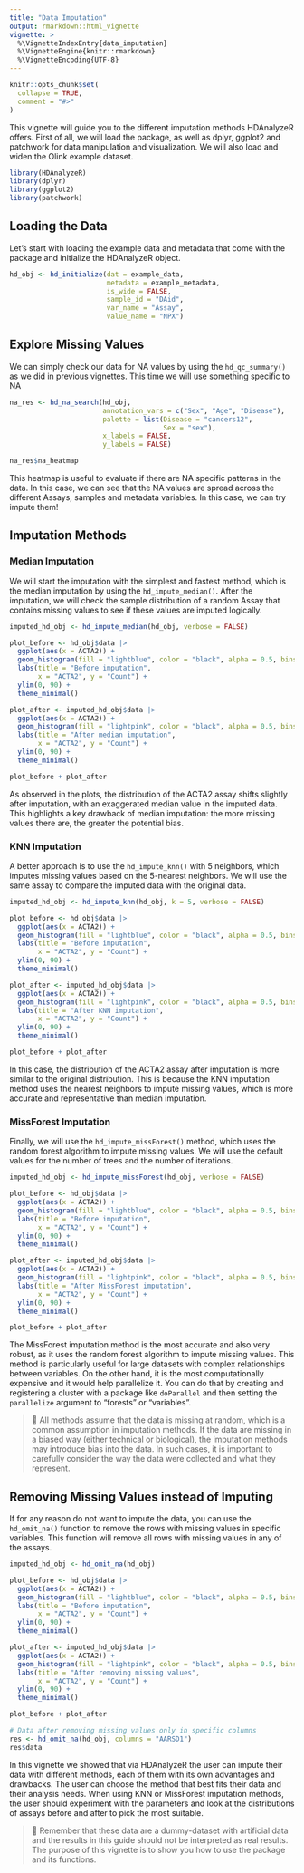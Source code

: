 ```yaml
---
title: "Data Imputation"
output: rmarkdown::html_vignette
vignette: >
  %\VignetteIndexEntry{data_imputation}
  %\VignetteEngine{knitr::rmarkdown}
  %\VignetteEncoding{UTF-8}
---
```


```r
knitr::opts_chunk$set(
  collapse = TRUE,
  comment = "#>"
)
```

This vignette will guide you to the different imputation methods HDAnalyzeR offers. First of all, we will load the package, as well as dplyr, ggplot2 and patchwork for data manipulation and visualization. We will also load and widen the Olink example dataset.

```r
library(HDAnalyzeR)
library(dplyr)
library(ggplot2)
library(patchwork)
```

## Loading the Data

Let's start with loading the example data and metadata that come with the package and initialize the HDAnalyzeR object.

```r
hd_obj <- hd_initialize(dat = example_data, 
                        metadata = example_metadata, 
                        is_wide = FALSE, 
                        sample_id = "DAid",
                        var_name = "Assay",
                        value_name = "NPX")
```

## Explore Missing Values

We can simply check our data for NA values by using the `hd_qc_summary()` as we did in previous vignettes. This time we will use something specific to NA

```r
na_res <- hd_na_search(hd_obj,
                       annotation_vars = c("Sex", "Age", "Disease"),
                       palette = list(Disease = "cancers12",
                                      Sex = "sex"),
                       x_labels = FALSE,
                       y_labels = FALSE)

na_res$na_heatmap
```

This heatmap is useful to evaluate if there are NA specific patterns in the data. In this case, we can see that the NA values are spread across the different Assays, samples and metadata variables. In this case, we can try impute them!

## Imputation Methods

### Median Imputation

We will start the imputation with the simplest and fastest method, which is the median imputation by using the `hd_impute_median()`. After the imputation, we will check the sample distribution of a random Assay that contains missing values to see if these values are imputed logically.

```r
imputed_hd_obj <- hd_impute_median(hd_obj, verbose = FALSE)

plot_before <- hd_obj$data |> 
  ggplot(aes(x = ACTA2)) +
  geom_histogram(fill = "lightblue", color = "black", alpha = 0.5, bins = 30) +
  labs(title = "Before imputation",
       x = "ACTA2", y = "Count") +
  ylim(0, 90) +
  theme_minimal()

plot_after <- imputed_hd_obj$data |> 
  ggplot(aes(x = ACTA2)) +
  geom_histogram(fill = "lightpink", color = "black", alpha = 0.5, bins = 30) +
  labs(title = "After median imputation",
       x = "ACTA2", y = "Count") +
  ylim(0, 90) +
  theme_minimal()

plot_before + plot_after
```

As observed in the plots, the distribution of the ACTA2 assay shifts slightly after imputation, with an exaggerated median value in the imputed data. This highlights a key drawback of median imputation: the more missing values there are, the greater the potential bias.

### KNN Imputation

A better approach is to use the `hd_impute_knn()` with 5 neighbors, which imputes missing values based on the 5-nearest neighbors. We will use the same assay to compare the imputed data with the original data.

```r
imputed_hd_obj <- hd_impute_knn(hd_obj, k = 5, verbose = FALSE)

plot_before <- hd_obj$data |> 
  ggplot(aes(x = ACTA2)) +
  geom_histogram(fill = "lightblue", color = "black", alpha = 0.5, bins = 30) +
  labs(title = "Before imputation",
       x = "ACTA2", y = "Count") +
  ylim(0, 90) +
  theme_minimal()

plot_after <- imputed_hd_obj$data |>
  ggplot(aes(x = ACTA2)) +
  geom_histogram(fill = "lightpink", color = "black", alpha = 0.5, bins = 30) +
  labs(title = "After KNN imputation",
       x = "ACTA2", y = "Count") +
  ylim(0, 90) +
  theme_minimal()

plot_before + plot_after
```

In this case, the distribution of the ACTA2 assay after imputation is more similar to the original distribution. This is because the KNN imputation method uses the nearest neighbors to impute missing values, which is more accurate and representative than median imputation.

### MissForest Imputation

Finally, we will use the `hd_impute_missForest()` method, which uses the random forest algorithm to impute missing values. We will use the default values for the number of trees and the number of iterations.

```r
imputed_hd_obj <- hd_impute_missForest(hd_obj, verbose = FALSE)

plot_before <- hd_obj$data |> 
  ggplot(aes(x = ACTA2)) +
  geom_histogram(fill = "lightblue", color = "black", alpha = 0.5, bins = 30) +
  labs(title = "Before imputation",
       x = "ACTA2", y = "Count") +
  ylim(0, 90) +
  theme_minimal()

plot_after <- imputed_hd_obj$data |>
  ggplot(aes(x = ACTA2)) +
  geom_histogram(fill = "lightpink", color = "black", alpha = 0.5, bins = 30) +
  labs(title = "After MissForest imputation",
       x = "ACTA2", y = "Count") +
  ylim(0, 90) +
  theme_minimal()

plot_before + plot_after
```

The MissForest imputation method is the most accurate and also very robust, as it uses the random forest algorithm to impute missing values. This method is particularly useful for large datasets with complex relationships between variables. On the other hand, it is the most computationally expensive and it would help parallelize it. You can do that by creating and registering a cluster with a package like `doParallel` and then setting the `parallelize` argument to "forests" or "variables".

> 📓 All methods assume that the data is missing at random, which is a common assumption in imputation methods. If the data are missing in a biased way (either technical or biological), the imputation methods may introduce bias into the data. In such cases, it is important to carefully consider the way the data were collected and what they represent.

## Removing Missing Values instead of Imputing

If for any reason do not want to impute the data, you can use the `hd_omit_na()` function to remove the rows with missing values in specific variables. This function will remove all rows with missing values in any of the assays.

```r
imputed_hd_obj <- hd_omit_na(hd_obj)

plot_before <- hd_obj$data |> 
  ggplot(aes(x = ACTA2)) +
  geom_histogram(fill = "lightblue", color = "black", alpha = 0.5, bins = 30) +
  labs(title = "Before imputation",
       x = "ACTA2", y = "Count") +
  ylim(0, 90) +
  theme_minimal()

plot_after <- imputed_hd_obj$data |>
  ggplot(aes(x = ACTA2)) +
  geom_histogram(fill = "lightpink", color = "black", alpha = 0.5, bins = 30) +
  labs(title = "After removing missing values",
       x = "ACTA2", y = "Count") +
  ylim(0, 90) +
  theme_minimal()

plot_before + plot_after

# Data after removing missing values only in specific columns
res <- hd_omit_na(hd_obj, columns = "AARSD1")
res$data
```

In this vignette we showed that via HDAnalyzeR the user can impute their data with different methods, each of them with its own advantages and drawbacks. The user can choose the method that best fits their data and their analysis needs. When using KNN or MissForest imputation methods, the user should experiment with the parameters and look at the distributions of assays before and after to pick the most suitable.

> 📓 Remember that these data are a dummy-dataset with artificial data and the results in this guide should not be interpreted as real results. The purpose of this vignette is to show you how to use the package and its functions.
